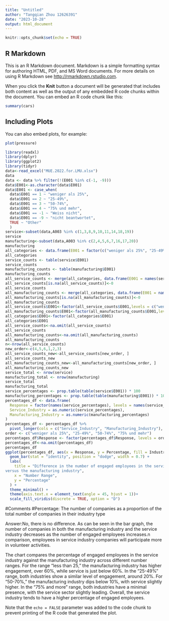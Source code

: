 ```yaml
---
title: "Untitled"
author: "Tangqian Zhou 12626391"
date: "2023-10-28"
output: html_document
---
```


```r
knitr::opts_chunk$set(echo = TRUE)
```

## R Markdown

This is an R Markdown document. Markdown is a simple formatting syntax for authoring HTML, PDF, and MS Word documents. For more details on using R Markdown see <http://rmarkdown.rstudio.com>.

When you click the **Knit** button a document will be generated that includes both content as well as the output of any embedded R code chunks within the document. You can embed an R code chunk like this:

```r
summary(cars)
```

## Including Plots

You can also embed plots, for example:

```r
plot(pressure)
```
```r
library(readxl)
library(dplyr)
library(ggplot2)
library(tidyr)
data<-read_excel("MUE.2022.for.LMU.xlsx")
data
data <- data %>% filter(!(E001 %in% c(-1, -9)))
data$E001<-as.character(data$E001)
data$E001 <- case_when(
  data$E001 == 1 ~ "weniger als 25%",
  data$E001 == 2 ~ "25-49%",
  data$E001 == 3 ~ "50-74%",
  data$E001 == 4 ~ "75% und mehr",
  data$E001 == -1 ~ "Weiss nicht",
  data$E001 == -9 ~ "nicht beantwortet",
  TRUE ~ "Other"
  )
service<-subset(data,A003 %in% c(1,3,8,9,10,11,14,18,19))
service
manufacturing<-subset(data,A003 %in% c(2,4,5,6,7,16,17,20))
manufacturing
all_categories <- data.frame(E001 = factor(c("weniger als 25%", "25-49%", "50-74%", "75% und mehr"),levels=c("weniger als 25%", "25-49%", "50-74%", "75% und mehr")))
all_categories
service_counts <- table(service$E001)
service_counts
manufacturing_counts <- table(manufacturing$E001)
manufacturing_counts
all_service_counts <- merge(all_categories, data.frame(E001 = names(service_counts), Count = as.numeric(service_counts)))
all_service_counts[is.na(all_service_counts)]<-0
all_service_counts
all_manufacturing_counts <- merge(all_categories, data.frame(E001 = names(manufacturing_counts), Count = as.numeric(manufacturing_counts)))
all_manufacturing_counts[is.na(all_manufacturing_counts)]<-0
all_manufacturing_counts
all_service_counts$E001<-factor(all_service_counts$E001,levels = c("weniger als 25%", "25-49%", "50-74%", "75% und mehr"))
all_manufacturing_counts$E001<-factor(all_manufacturing_counts$E001,levels = c("nicht beantwortet","Weiss nicht","weniger als 25%", "25-49%", "50-74%", "75% und mehr"))
all_categories$E001<-factor(all_categories$E001)
all_categories$E001
all_service_counts<-na.omit(all_service_counts)
all_service_counts
all_manufacturing_counts<-na.omit(all_manufacturing_counts)
all_manufacturing_counts
n<-nrow(all_service_counts)
new_order<-c(4,5,6,1,2,3)
all_service_counts_new<-all_service_counts[new_order, ]
all_service_counts_new
all_manufacturing_counts_new<-all_manufacturing_counts[new_order, ]
all_manufacturing_counts_new
service_total <- nrow(service)
manufacturing_total <- nrow(manufacturing)
service_total
manufacturing_total
service_percentages <- prop.table(table(service$E001)) * 100
manufacturing_percentages <- prop.table(table(manufacturing$E001)) * 100
percentages_df <- data.frame(
  Response = factor(names(service_percentages), levels = names(service_percentages)),
  Service_Industry = as.numeric(service_percentages),
  Manufacturing_Industry = as.numeric(manufacturing_percentages)
)
percentages_df <- percentages_df %>%
  pivot_longer(cols = c("Service_Industry", "Manufacturing_Industry"), names_to = "Industry", values_to = "Percentage")
order <- c("weniger als 25%", "25-49%", "50-74%", "75% und mehr")
percentages_df$Response <- factor(percentages_df$Response, levels = order)
percentages_df<-na.omit(percentages_df)
percentages_df
ggplot(percentages_df, aes(x = Response, y = Percentage, fill = Industry)) +
  geom_bar(stat = "identity", position = "dodge", width = 0.7) +
  labs(
    title = "Difference in the number of engaged employees in the service industry
versus the manufacturing industry",
    x = "Number Range",
    y = "Percentage"
  ) +
  theme_minimal() +
  theme(axis.text.x = element_text(angle = 45, hjust = 1))+
  scale_fill_viridis(discrete = TRUE, option = "D") 
```
#Comments
#Percentage: The number of companies as a proportion of the total number of companies in their industry type

Answer:No, there is no difference. As can be seen in the bar graph, the number of companies in both the manufacturing industry and the service industry decreases as the number of engaged employees increases.n comparison, employees in service industry companies will participate more in volunteer activities.

The chart compares the percentage of engaged employees in the service industry against the manufacturing industry across different number ranges. For the range "less than 25," the manufacturing industry has higher engagement, over 60%, while service is just below 60%. In the "25-49%" range, both industries show a similar level of engagement, around 20%. For "50-70%," the manufacturing industry dips below 10%, with service slightly higher. In the "75% and more" range, both industries have a minimal presence, with the service sector slightly leading. Overall, the service industry tends to have a higher percentage of engaged employees.

Note that the `echo = FALSE` parameter was added to the code chunk to prevent printing of the R code that generated the plot.


